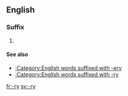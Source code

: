 {{also|ry}}
==English==

===Suffix===
{{en-suffix|sort=ry}}

# {{alternative form of|-ery}}

====See also====
* [[:Category:English words suffixed with -ery]]
* [[:Category:English words suffixed with -ry]]

[[fr:-ry]]
[[sv:-ry]]